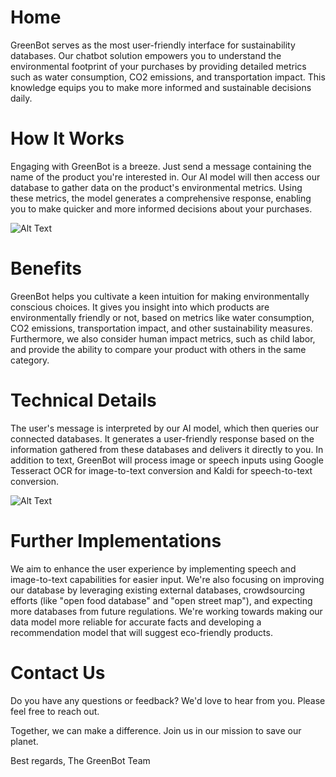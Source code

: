 # Home

GreenBot serves as the most user-friendly interface for sustainability databases. Our chatbot solution empowers you to understand the environmental footprint of your purchases by providing detailed metrics such as water consumption, CO2 emissions, and transportation impact. This knowledge equips you to make more informed and sustainable decisions daily.

# How It Works

Engaging with GreenBot is a breeze. Just send a message containing the name of the product you're interested in. Our AI model will then access our database to gather data on the product's environmental metrics. Using these metrics, the model generates a comprehensive response, enabling you to make quicker and more informed decisions about your purchases.

![Alt Text](/images/simple.png)


# Benefits

GreenBot helps you cultivate a keen intuition for making environmentally conscious choices. It gives you insight into which products are environmentally friendly or not, based on metrics like water consumption, CO2 emissions, transportation impact, and other sustainability measures. Furthermore, we also consider human impact metrics, such as child labor, and provide the ability to compare your product with others in the same category.

# Technical Details

The user's message is interpreted by our AI model, which then queries our connected databases. It generates a user-friendly response based on the information gathered from these databases and delivers it directly to you. In addition to text, GreenBot will process image or speech inputs using Google Tesseract OCR for image-to-text conversion and Kaldi for speech-to-text conversion.

![Alt Text](/images/complete.png)


# Further Implementations

We aim to enhance the user experience by implementing speech and image-to-text capabilities for easier input. We're also focusing on improving our database by leveraging existing external databases, crowdsourcing efforts (like "open food database" and "open street map"), and expecting more databases from future regulations. We're working towards making our data model more reliable for accurate facts and developing a recommendation model that will suggest eco-friendly products.

# Contact Us

Do you have any questions or feedback? We'd love to hear from you. Please feel free to reach out.

Together, we can make a difference. Join us in our mission to save our planet.

Best regards,
The GreenBot Team


